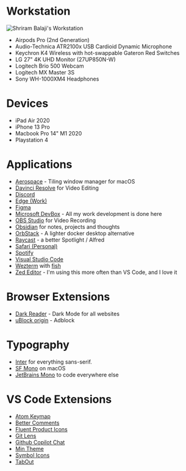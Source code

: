 # Workstation

<Image
  src="/images/workstation.webp"
  width={400}
  height={300}
  priority
  placeholder="blur"
  alt="Shriram Balaji's Workstation"
/>

- Airpods Pro (2nd Generation)
- Audio-Technica ATR2100x USB Cardioid Dynamic Microphone
- Keychron K4 Wireless with hot-swappable Gateron Red Switches
- LG 27" 4K UHD Monitor (27UP850N-W)
- Logitech Brio 500 Webcam
- Logitech MX Master 3S
- Sony WH-1000XM4 Headphones

# Devices

- iPad Air 2020
- iPhone 13 Pro
- Macbook Pro 14" M1 2020
- Playstation 4

# Applications

- [Aerospace](https://nikitabobko.github.io/AeroSpace/guide) - Tiling window manager for macOS
- [Davinci Resolve](https://www.blackmagicdesign.com/products/davinciresolve) for Video Editing
- [Discord](https://discord.com)
- [Edge (Work)](https://www.microsoft.com/en-us/edge)
- [Figma](https://figma.com)
- [Microsoft DevBox](https://azure.microsoft.com/en-us/products/dev-box) - All my work development is done here
- [OBS Studio](https://obsproject.com/) for Video Recording
- [Obsidian](https://obsidian.md) for notes, projects and thoughts
- [OrbStack](https://orbstack.dev) - A lighter docker desktop alternative
- [Raycast](https://www.raycast.com/) - a better Spotlight / Alfred
- [Safari (Personal)](https://www.apple.com/in/safari/)
- [Spotify](https://spotify.com)
- [Visual Studio Code](https://code.visualstudio.com/)
- [Wezterm](https://wezfurlong.org/wezterm/index.html) with [fish](https://fishshell.com/)
- [Zed Editor](https://zed.dev) - I'm using this more often than VS Code, and I love it

# Browser Extensions

- [Dark Reader](https://darkreader.org/) - Dark Mode for all websites
- [uBlock origin](https://ublockorigin.com/) - Adblock

# Typography

- [Inter](https://rsms.me/inter) for everything sans-serif.
- [SF Mono](https://developer.apple.com/fonts/) on macOS
- [JetBrains Mono](https://www.jetbrains.com/lp/mono/) to code everywhere else

# VS Code Extensions

- [Atom Keymap](https://marketplace.visualstudio.com/items?itemName=ms-vscode.atom-keybindings)
- [Better Comments](https://marketplace.visualstudio.com/items?itemName=aaron-bond.better-comments)
- [Fluent Product Icons](https://marketplace.visualstudio.com/items?itemName=miguelsolorio.fluent-icons)
- [Git Lens](https://marketplace.visualstudio.com/items?itemName=eamodio.gitlens)
- [Github Copilot Chat](https://marketplace.visualstudio.com/items?itemName=GitHub.copilot-chat)
- [Min Theme](https://marketplace.visualstudio.com/items?itemName=miguelsolorio.min-theme)
- [Symbol Icons](https://marketplace.visualstudio.com/items?itemName=miguelsolorio.symbols)
- [TabOut](https://marketplace.visualstudio.com/items?itemName=albert.TabOut)
